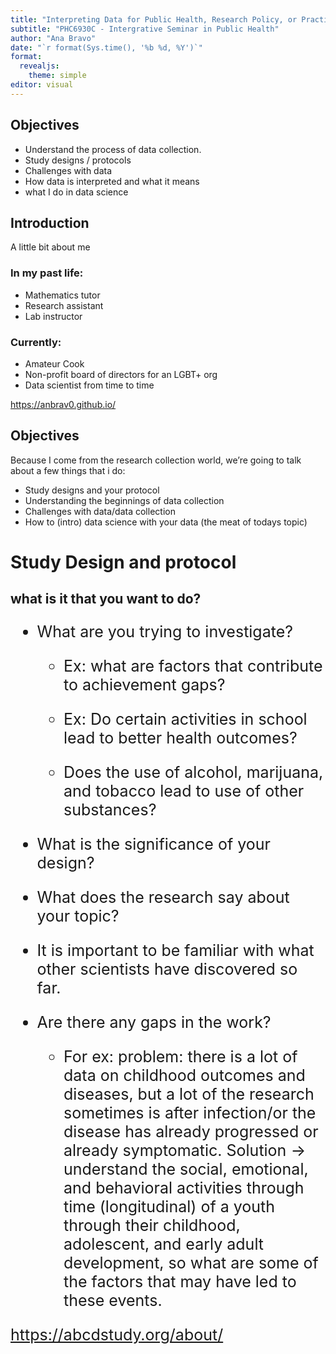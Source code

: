 ```yaml
---
title: "Interpreting Data for Public Health, Research Policy, or Practice"
subtitle: "PHC6930C - Intergrative Seminar in Public Health"
author: "Ana Bravo"
date: "`r format(Sys.time(), '%b %d, %Y')`"
format:
  revealjs: 
    theme: simple
editor: visual
---
```


## Objectives

-   Understand the process of data collection.
-   Study designs / protocols
-   Challenges with data
-   How data is interpreted and what it means
-   what I do in data science

## Introduction

A little bit about me

::: panel-tabset
### In my past life:

-   Mathematics tutor
-   Research assistant
-   Lab instructor

### Currently:

-   Amateur Cook
-   Non-profit board of directors for an LGBT+ org
-   Data scientist from time to time

::: footer
<https://anbrav0.github.io/>
:::
:::

## Objectives

Because I come from the research collection world, we're going to talk about a few things that i do:

-   Study designs and your protocol
-   Understanding the beginnings of data collection
-   Challenges with data/data collection
-   How to (intro) data science with your data (the meat of todays topic)

# Study Design and protocol

## what is it that you want to do?

::: {style="font-size:25px"}
-   What are you trying to investigate?

    -   Ex: what are factors that contribute to achievement gaps?

    -   Ex: Do certain activities in school lead to better health outcomes?

    -   Does the use of alcohol, marijuana, and tobacco lead to use of other substances?

-   What is the significance of your design?

-   What does the research say about your topic?

-   It is important to be familiar with what other scientists have discovered so far.

-   Are there any gaps in the work?

    -    For ex: problem: there is a lot of data on childhood outcomes and diseases, but a lot of the research sometimes is after infection/or the disease has already progressed or already symptomatic. Solution -\> understand the social, emotional, and behavioral activities through time (longitudinal) of a youth through their childhood, adolescent, and early adult development, so what are some of the factors that may have led to these events.
    
::: footer
<https://abcdstudy.org/about/>
:::


:::
